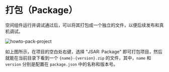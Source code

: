 # 打包（Package）

空间组件运行并调试通过后，可以将其打包成一个独立的文件，以便后续发布和真机调试。

![howto-pack-project](./howto-pack-project.png)

如上图所示，在项目的空白处右键，选择 "JSAR: Package" 即可打包项目，然后就能在当前目录下看到一个 `{name}-{version}.zip` 的文件，其中，`name` 和 `version` 分别是配置在 `package.json` 中的名称和版本号。